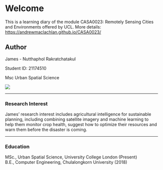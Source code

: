 # Welcome {.unnumbered}

This is a learning diary of the module CASA0023: Remotely Sensing Cities and Environments offered by UCL. More details: [https://andrewmaclachlan.github.io/CASA0023/](https://andrewmaclachlan.github.io/CASA0023/)

## **Author**

::: grid
::: g-col-8
James - Nutthaphol Rakratchatakul

Student ID: 21174510

Msc Urban Spatial Science
:::

::: g-col-4
![](images/james_pic.jpg)
:::
:::
---------------------------

### **Research Interest**

James' research interest includes agricultural intelligence for sustainable planning, including combining satellite imagery and machine learning to help them monitor crop health, suggest how to optimize their resources and warn them before the disaster is coming.

---------------------------

### **Education** 

MSc., Urban Spatial Science, University College London (Present) <br>
B.E., Computer Engineering, Chulalongkorn University (2018)
